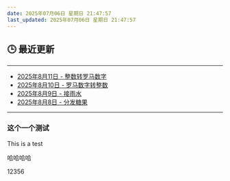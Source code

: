 ```yaml
---
date: 2025年07月06日 星期日 21:47:57
last_updated: 2025年07月06日 星期日 21:47:57
---
```


## 🕒 最近更新

---
- [2025年8月11日 - 整数转罗马数字](/blog/LeetCode12)
- [2025年8月10日 - 罗马数字转整数](/blog/LeetCode13)
- [2025年8月9日 - 接雨水](/blog/LeetCode42)
- [2025年8月8日 - 分发糖果](/blog/LeetCode135)
---

<!-- 其他内容 -->


### 这个一个测试
This is a test

哈哈哈哈


12356

